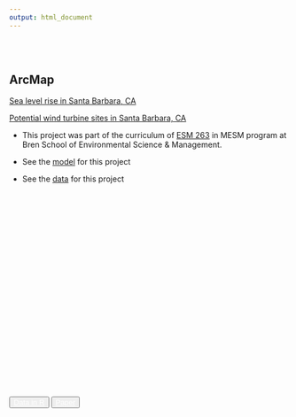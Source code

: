 ```yaml
---
output: html_document
---
```


<br>
<br>

## ArcMap

[Sea level rise in Santa Barbara, CA](projects/gis/sb_sea_level_rise.pdf)

[Potential wind turbine sites in Santa Barbara, CA](projects/gis/sb_wind_turbines_site.pdf)

- This project was part of the curriculum of [ESM 263](https://frew.eri.ucsb.edu/private/ESM263/) in MESM program at Bren School of Environmental Science & Management. 

- See the [model](projects/gis/sb_wind_turbines_site.tbx) for this project

- See the [data](projects/gis/sb_wind_turbines_site.7z) for this project 

<br><br><br><br><br><br><br>      <br><br><br><br><br><br><br>    <br><br><br><br><br><br><br> 

<div  align="center" id="footer">
  <button type="button" class="btn btn-outline-primary"><a href="project.html" style="color:white">Data in R</a></button>
  <button type="button" class="btn btn-outline-primary"><a href="paper.html" style="color:white">Paper</a></button>
</div>